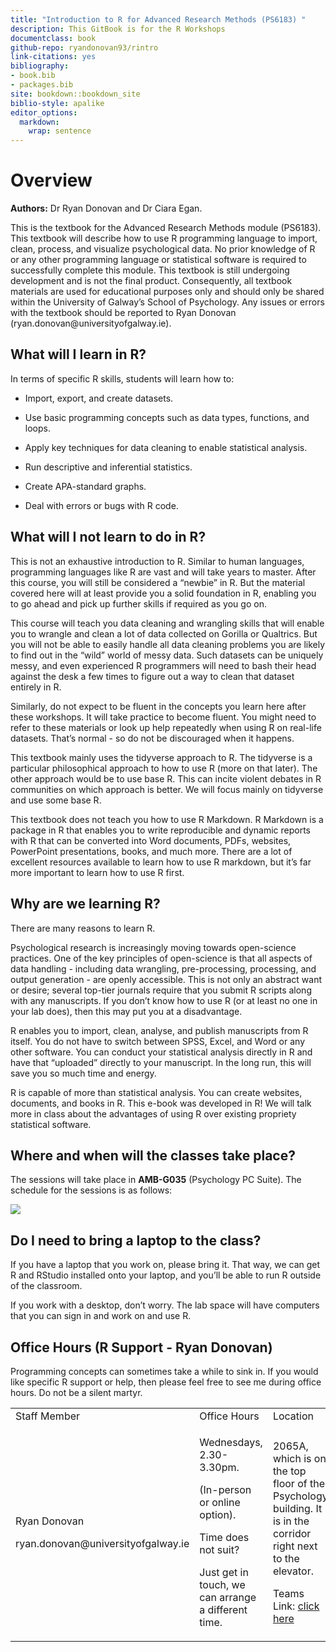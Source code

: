 ```yaml
---
title: "Introduction to R for Advanced Research Methods (PS6183) "
description: This GitBook is for the R Workshops
documentclass: book
github-repo: ryandonovan93/rintro
link-citations: yes
bibliography:
- book.bib
- packages.bib
site: bookdown::bookdown_site
biblio-style: apalike
editor_options: 
  markdown: 
    wrap: sentence
---
```


# **Overview**

**Authors:** Dr Ryan Donovan and Dr Ciara Egan.

This is the textbook for the Advanced Research Methods module (PS6183).
This textbook will describe how to use R programming language to import, clean, process, and visualize psychological data.
No prior knowledge of R or any other programming language or statistical software is required to successfully complete this module.
This textbook is still undergoing development and is not the final product.
Consequently, all textbook materials are used for educational purposes only and should only be shared within the University of Galway's School of Psychology.
Any issues or errors with the textbook should be reported to Ryan Donovan (ryan.donovan\@universityofgalway.ie).

## What will I learn in R?

In terms of specific R skills, students will learn how to:

-   Import, export, and create datasets.

-   Use basic programming concepts such as data types, functions, and loops.

-   Apply key techniques for data cleaning to enable statistical analysis.

-   Run descriptive and inferential statistics.

-   Create APA-standard graphs.

-   Deal with errors or bugs with R code.

## What will I not learn to do in R?

This is not an exhaustive introduction to R.
Similar to human languages, programming languages like R are vast and will take years to master.
After this course, you will still be considered a "newbie" in R.
But the material covered here will at least provide you a solid foundation in R, enabling you to go ahead and pick up further skills if required as you go on.

This course will teach you data cleaning and wrangling skills that will enable you to wrangle and clean a lot of data collected on Gorilla or Qualtrics.
But you will not be able to easily handle all data cleaning problems you are likely to find out in the "wild" world of messy data.
Such datasets can be uniquely messy, and even experienced R programmers will need to bash their head against the desk a few times to figure out a way to clean that dataset entirely in R.

Similarly, do not expect to be fluent in the concepts you learn here after these workshops.
It will take practice to become fluent.
You might need to refer to these materials or look up help repeatedly when using R on real-life datasets.
That's normal - so do not be discouraged when it happens.

This textbook mainly uses the tidyverse approach to R.
The tidyverse is a particular philosophical approach to how to use R (more on that later).
The other approach would be to use base R.
This can incite violent debates in R communities on which approach is better.
We will focus mainly on tidyverse and use some base R.

This textbook does not teach you how to use R Markdown.
R Markdown is a package in R that enables you to write reproducible and dynamic reports with R that can be converted into Word documents, PDFs, websites, PowerPoint presentations, books, and much more.
There are a lot of excellent resources available to learn how to use R markdown, but it's far more important to learn how to use R first.

## Why are we learning R?

There are many reasons to learn R.

Psychological research is increasingly moving towards open-science practices.
One of the key principles of open-science is that all aspects of data handling - including data wrangling, pre-processing, processing, and output generation - are openly accessible.
This is not only an abstract want or desire; several top-tier journals require that you submit R scripts along with any manuscripts.
If you don't know how to use R (or at least no one in your lab does), then this may put you at a disadvantage.

R enables you to import, clean, analyse, and publish manuscripts from R itself.
You do not have to switch between SPSS, Excel, and Word or any other software.
You can conduct your statistical analysis directly in R and have that "uploaded" directly to your manuscript.
In the long run, this will save you so much time and energy.

R is capable of more than statistical analysis.
You can create websites, documents, and books in R.
This e-book was developed in R!
We will talk more in class about the advantages of using R over existing propriety statistical software.

## Where and when will the classes take place?

The sessions will take place in **AMB-G035** (Psychology PC Suite).
The schedule for the sessions is as follows:

![](img/01-schedule.PNG)

## Do I need to bring a laptop to the class?

If you have a laptop that you work on, please bring it.
That way, we can get R and RStudio installed onto your laptop, and you'll be able to run R outside of the classroom.

If you work with a desktop, don't worry.
The lab space will have computers that you can sign in and work on and use R.

## Office Hours (R Support - Ryan Donovan)

Programming concepts can sometimes take a while to sink in.
If you would like specific R support or help, then please feel free to see me during office hours.
Do not be a silent martyr.

+-------------------------------------+-----------------------------------------------------+-------------------------------------------------------------------------------------------------------------------------------------------------------------------------------------------------------------------------------------------------------------------------------+
| Staff Member                        | Office Hours                                        | Location                                                                                                                                                                                                                                                                      |
+-------------------------------------+-----------------------------------------------------+-------------------------------------------------------------------------------------------------------------------------------------------------------------------------------------------------------------------------------------------------------------------------------+
| Ryan Donovan                        | Wednesdays, 2.30-3.30pm.                            | 2065A, which is on the top floor of the Psychology building. It is in the corridor right next to the elevator.                                                                                                                                                                |
|                                     |                                                     |                                                                                                                                                                                                                                                                               |
| ryan.donovan\@universityofgalway.ie | (In-person or online option).                       | Teams Link: [click here](https://teams.microsoft.com/l/meetup-join/19%3ameeting_NDQ1YjRiNmQtNDQ4MC00NjgzLWIwYTQtNWI5OTg3ZmE1NWRj%40thread.v2/0?context=%7b%22Tid%22%3a%2213e3b186-c446-4aab-9c6d-9ab9bb76816c%22%2c%22Oid%22%3a%22c088ea08-9d92-460e-8972-64cd26bc4899%22%7d) |
|                                     |                                                     |                                                                                                                                                                                                                                                                               |
|                                     | Time does not suit?                                 |                                                                                                                                                                                                                                                                               |
|                                     |                                                     |                                                                                                                                                                                                                                                                               |
|                                     | Just get in touch, we can arrange a different time. |                                                                                                                                                                                                                                                                               |
+-------------------------------------+-----------------------------------------------------+-------------------------------------------------------------------------------------------------------------------------------------------------------------------------------------------------------------------------------------------------------------------------------+
